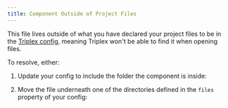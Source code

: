```yaml
---
title: Component Outside of Project Files
---
```


This file lives outside of what you have declared your project files to be in
the [Triplex config](/docs/api-reference/config#files), meaning Triplex won't be
able to find it when opening files.

To resolve, either:

1. Update your config to include the folder the component is inside:

   <MetaDiff source="files" target="path" action="add" transform="glob" />

2. Move the file underneath one of the directories defined in the `files`
   property of your config:

   <PickMeta pick="files" />
